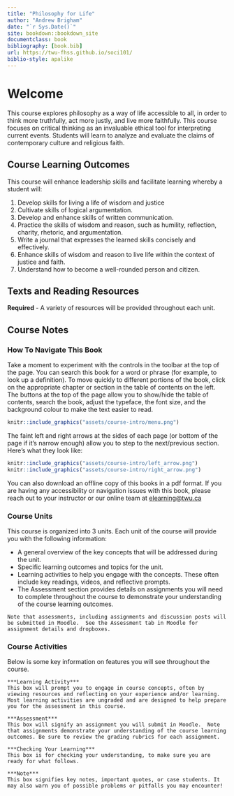 ```yaml
---
title: "Philosophy for Life"
author: "Andrew Brigham"
date: "`r Sys.Date()`"
site: bookdown::bookdown_site
documentclass: book
bibliography: [book.bib]
url: https://twu-fhss.github.io/soci101/
biblio-style: apalike
---
```


# Welcome {-}

This course explores philosophy as a way of life accessible to all, in order to think more truthfully, act more justly, and live more faithfully. This course focuses on critical thinking as an invaluable ethical tool for interpreting current events. Students will learn to analyze and evaluate the claims of contemporary culture and religious faith.

## Course Learning Outcomes {-}

This course will enhance leadership skills and facilitate learning whereby a student will:

1. Develop skills for living a life of wisdom and justice  
2. Cultivate skills of logical argumentation.  
3. Develop and enhance skills of written communication.  
4. Practice the skills of wisdom and reason, such as humility, reflection, charity, rhetoric, and argumentation.  
5. Write a journal that expresses the learned skills concisely and effectively.  
6. Enhance skills of wisdom and reason to live life within the context of justice and faith.  
7. Understand how to become a well-rounded person and citizen.  

## Texts and Reading Resources {-}

**Required**
- A variety of resources will be provided throughout each unit.

## Course Notes {-}

### How To Navigate This Book {-}

Take a moment to experiment with the controls in the toolbar at the top of the page. You can search this book for a word or phrase (for example, to look up a definition). To move quickly to different portions of the book, click on the appropriate chapter or section in the table of contents on the left. The buttons at the top of the page allow you to show/hide the table of contents, search the book, adjust the typeface, the font size, and the background colour to make the text easier to read. 

```r

knitr::include_graphics("assets/course-intro/menu.png")

```

The faint left and right arrows at the sides of each page (or bottom of the page if it’s narrow enough) allow you to step to the next/previous section. Here’s what they look like:

```r

knitr::include_graphics("assets/course-intro/left_arrow.png")
knitr::include_graphics("assets/course-intro/right_arrow.png")
```

You can also download an offline copy of this books in a pdf format. If you are having any accessibility or navigation issues with this book, please reach out to your instructor or our online team at [elearning@twu.ca](mailto:elearning@twu.ca)

### Course Units {-}

This course is organized into 3 units. Each unit of the course will provide you with the following information:

- A general overview of the key concepts that will be addressed during the unit.  
- Specific learning outcomes and topics for the unit.  
- Learning activities to help you engage with the concepts. These often include key readings, videos, and reflective prompts.  
- The Assessment section provides details on assignments you will need to complete throughout the course to demonstrate your understanding of the course learning outcomes.  

```block

Note that assessments, including assignments and discussion posts will be submitted in Moodle.  See the Assessment tab in Moodle for assignment details and dropboxes.

```

### Course Activities {-}

Below is some key information on features you will see throughout the course. 

```block

***Learning Activity***  
This box will prompt you to engage in course concepts, often by viewing resources and reflecting on your experience and/or learning. Most learning activities are ungraded and are designed to help prepare you for the assessment in this course.

```

```block

***Assessment***  
This box will signify an assignment you will submit in Moodle.  Note that assignments demonstrate your understanding of the course learning outcomes. Be sure to review the grading rubrics for each assignment.

```

```block

***Checking Your Learning***  
This box is for checking your understanding, to make sure you are ready for what follows.
```

```block

***Note***  
This box signifies key notes, important quotes, or case students. It may also warn you of possible problems or pitfalls you may encounter!

```

